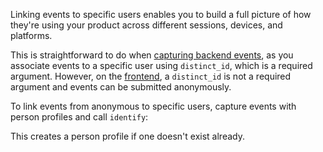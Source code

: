 Linking events to specific users enables you to build a full picture of how they're using your product across different sessions, devices, and platforms. 

This is straightforward to do when [capturing backend events](/docs/product-analytics/capture-events?tab=Node.js), as you associate events to a specific user using `distinct_id`, which is a required argument. However, on the [frontend](/docs/getting-started/send-events#sending-custom-properties-on-an-event), a `distinct_id` is not a required argument and events can be submitted anonymously. 

To link events from anonymous to specific users, capture events with person profiles and call `identify`:


<IdentifyFrontendCode />

This creates a person profile if one doesn't exist already.